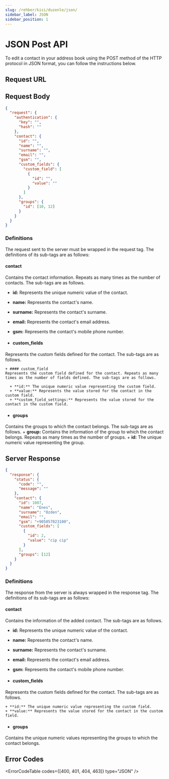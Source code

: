 ```yaml
---
slug: /rehber/kisi/duzenle/json/
sidebar_label: JSON
sidebar_position: 1
---
```



# JSON Post API
<AccessWarning />
To edit a contact in your address book using the POST method of the HTTP protocol in JSON format, you can follow the instructions below.

## Request URL

<RequestURL type="POST" url="https://api.iletimerkezi.com/v1/edit-contact/json" />

## Request Body

```json
{
  "request": {
    "authentication": {
      "key": "",
      "hash": ""
    },
    "contact": {
      "id": "",
      "name": "",
      "surname": "",
      "email": "",
      "gsm": "",
      "custom_fields": {
        "custom_field": [
          {
            "id": "",
            "value": ""
          }        
        ]
      },
      "groups": {
        "id": [10, 12]
      }
    }
  }
}
```

### Definitions

The request sent to the server must be wrapped in the <Badge>request</Badge> tag. The definitions of its sub-tags are as follows:

<AccessDescription />

#### contact
Contains the contact information. Repeats as many times as the number of contacts. The sub-tags are as follows.

  + **id:** Represents the unique numeric value of the contact.
  + **name:** Represents the contact's name.
  + **surname:** Represents the contact's surname.
  + **email:** Represents the contact's email address.
  + **gsm:** Represents the contact's mobile phone number.

  + #### custom_fields
  Represents the custom fields defined for the contact. The sub-tags are as follows.

    + #### custom_field
    Represents the custom field defined for the contact. Repeats as many times as the number of fields defined. The sub-tags are as follows.

      + **id:** The unique numeric value representing the custom field.
      + **value:** Represents the value stored for the contact in the custom field.
      + **custom_field_settings:** Represents the value stored for the contact in the custom field.

  + #### groups
  Contains the groups to which the contact belongs. The sub-tags are as follows.
    + **group:** Contains the information of the group to which the contact belongs. Repeats as many times as the number of groups.
    + **id:** The unique numeric value representing the group.

## Server Response

```json
{
  "response": {
    "status": {
      "code": "",
      "message": ""
    },
    "contact": {
      "id": 1007,
      "name": "Enes",
      "surname": "Ozden",
      "email": "",
      "gsm": "+905057023100",
      "custom_fields": [
        {
          "id": 2,
          "value": "cip cip"
        }
      ],
      "groups": [12]      
    }
  }
}
```

### Definitions

The response from the server is always wrapped in the <Badge>response</Badge> tag. The definitions of its sub-tags are as follows:

<ResponseStatus />

#### contact
Contains the information of the added contact. The sub-tags are as follows.

  + **id:** Represents the unique numeric value of the contact.
  + **name:** Represents the contact's name.
  + **surname:** Represents the contact's surname.
  + **email:** Represents the contact's email address.
  + **gsm:** Represents the contact's mobile phone number.

  + #### custom_fields
  Represents the custom fields defined for the contact. The sub-tags are as follows.
    
    + **id:** The unique numeric value representing the custom field.
    + **value:** Represents the value stored for the contact in the custom field.

  + #### groups
  Contains the unique numeric values representing the groups to which the contact belongs.

## Error Codes

<ErrorCodeTable codes={[400, 401, 404, 463]} type="JSON" />